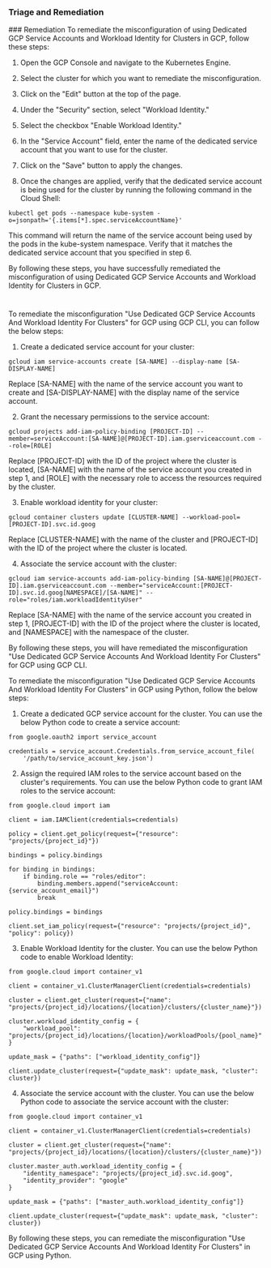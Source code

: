 
### Triage and Remediation
<Tabs>
<Tab title='Remediation'>
### Remediation

<AccordionGroup>
<Accordion title='Using Console' defaultOpen='true'>
To remediate the misconfiguration of using Dedicated GCP Service Accounts and Workload Identity for Clusters in GCP, follow these steps:

1. Open the GCP Console and navigate to the Kubernetes Engine.

2. Select the cluster for which you want to remediate the misconfiguration.

3. Click on the "Edit" button at the top of the page.

4. Under the "Security" section, select "Workload Identity."

5. Select the checkbox "Enable Workload Identity."

6. In the "Service Account" field, enter the name of the dedicated service account that you want to use for the cluster.

7. Click on the "Save" button to apply the changes.

8. Once the changes are applied, verify that the dedicated service account is being used for the cluster by running the following command in the Cloud Shell:

```
kubectl get pods --namespace kube-system -o=jsonpath='{.items[*].spec.serviceAccountName}'
```

This command will return the name of the service account being used by the pods in the kube-system namespace. Verify that it matches the dedicated service account that you specified in step 6.

By following these steps, you have successfully remediated the misconfiguration of using Dedicated GCP Service Accounts and Workload Identity for Clusters in GCP.

#
</Accordion>

<Accordion title='Using CLI'>
To remediate the misconfiguration "Use Dedicated GCP Service Accounts And Workload Identity For Clusters" for GCP using GCP CLI, you can follow the below steps:

1. Create a dedicated service account for your cluster:

```
gcloud iam service-accounts create [SA-NAME] --display-name [SA-DISPLAY-NAME]
```

Replace [SA-NAME] with the name of the service account you want to create and [SA-DISPLAY-NAME] with the display name of the service account.

2. Grant the necessary permissions to the service account:

```
gcloud projects add-iam-policy-binding [PROJECT-ID] --member=serviceAccount:[SA-NAME]@[PROJECT-ID].iam.gserviceaccount.com --role=[ROLE]
```

Replace [PROJECT-ID] with the ID of the project where the cluster is located, [SA-NAME] with the name of the service account you created in step 1, and [ROLE] with the necessary role to access the resources required by the cluster.

3. Enable workload identity for your cluster:

```
gcloud container clusters update [CLUSTER-NAME] --workload-pool=[PROJECT-ID].svc.id.goog
```

Replace [CLUSTER-NAME] with the name of the cluster and [PROJECT-ID] with the ID of the project where the cluster is located.

4. Associate the service account with the cluster:

```
gcloud iam service-accounts add-iam-policy-binding [SA-NAME]@[PROJECT-ID].iam.gserviceaccount.com --member="serviceAccount:[PROJECT-ID].svc.id.goog[NAMESPACE]/[SA-NAME]" --role="roles/iam.workloadIdentityUser"
```

Replace [SA-NAME] with the name of the service account you created in step 1, [PROJECT-ID] with the ID of the project where the cluster is located, and [NAMESPACE] with the namespace of the cluster.

By following these steps, you will have remediated the misconfiguration "Use Dedicated GCP Service Accounts And Workload Identity For Clusters" for GCP using GCP CLI.
</Accordion>

<Accordion title='Using Python'>
To remediate the misconfiguration "Use Dedicated GCP Service Accounts And Workload Identity For Clusters" in GCP using Python, follow the below steps:

1. Create a dedicated GCP service account for the cluster. You can use the below Python code to create a service account:

```
from google.oauth2 import service_account

credentials = service_account.Credentials.from_service_account_file(
    '/path/to/service_account_key.json')
```

2. Assign the required IAM roles to the service account based on the cluster's requirements. You can use the below Python code to grant IAM roles to the service account:

```
from google.cloud import iam

client = iam.IAMClient(credentials=credentials)

policy = client.get_policy(request={"resource": "projects/{project_id}"})

bindings = policy.bindings

for binding in bindings:
    if binding.role == "roles/editor":
        binding.members.append("serviceAccount:{service_account_email}")
        break

policy.bindings = bindings

client.set_iam_policy(request={"resource": "projects/{project_id}", "policy": policy})
```

3. Enable Workload Identity for the cluster. You can use the below Python code to enable Workload Identity:

```
from google.cloud import container_v1

client = container_v1.ClusterManagerClient(credentials=credentials)

cluster = client.get_cluster(request={"name": "projects/{project_id}/locations/{location}/clusters/{cluster_name}"})

cluster.workload_identity_config = {
    "workload_pool": "projects/{project_id}/locations/{location}/workloadPools/{pool_name}"
}

update_mask = {"paths": ["workload_identity_config"]}

client.update_cluster(request={"update_mask": update_mask, "cluster": cluster})
```

4. Associate the service account with the cluster. You can use the below Python code to associate the service account with the cluster:

```
from google.cloud import container_v1

client = container_v1.ClusterManagerClient(credentials=credentials)

cluster = client.get_cluster(request={"name": "projects/{project_id}/locations/{location}/clusters/{cluster_name}"})

cluster.master_auth.workload_identity_config = {
    "identity_namespace": "projects/{project_id}.svc.id.goog",
    "identity_provider": "google"
}

update_mask = {"paths": ["master_auth.workload_identity_config"]}

client.update_cluster(request={"update_mask": update_mask, "cluster": cluster})
```

By following these steps, you can remediate the misconfiguration "Use Dedicated GCP Service Accounts And Workload Identity For Clusters" in GCP using Python.
</Accordion>

</AccordionGroup>
</Tab>
</Tabs>
